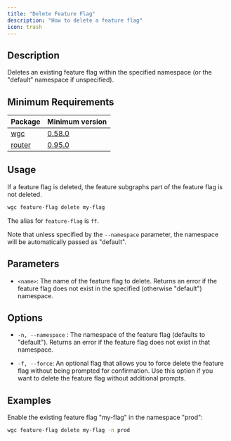 ```yaml
---
title: "Delete Feature Flag"
description: "How to delete a feature flag"
icon: trash
---
```


## Description

Deletes an existing feature flag within the specified namespace (or the "default" namespace if unspecified).

## Minimum Requirements

|Package|Minimum version|
|---|---|
|[wgc](/cli/intro)|[0.58.0](https://github.com/wundergraph/cosmo/compare/wgc@0.57.7...wgc@0.58.0)|
|[router](/router/intro)|[0.95.0](https://github.com/wundergraph/cosmo/releases/tag/router%400.95.0)|

## Usage

<Info>
  If a feature flag is deleted, the feature subgraphs part of the feature flag is not deleted.
</Info>

```bash
wgc feature-flag delete my-flag
```

The alias for `feature-flag` is `ff`.

Note that unless specified by the `--namespace` parameter, the namespace will be automatically passed as "default".

## Parameters

* `<name>`: The name of the feature flag to delete. Returns an error if the feature flag does not exist in the specified (otherwise "default") namespace.

## Options

* `-n, --namespace` : The namespace of the feature flag (defaults to "default"). Returns an error if the feature flag does not exist in that namespace.

* `-f, --force`: An optional flag that allows you to force delete the feature flag without being prompted for confirmation. Use this option if you want to delete the feature flag without additional prompts.

## Examples

Enable the existing feature flag "my-flag" in the namespace "prod":

```bash
wgc feature-flag delete my-flag -n prod
```

